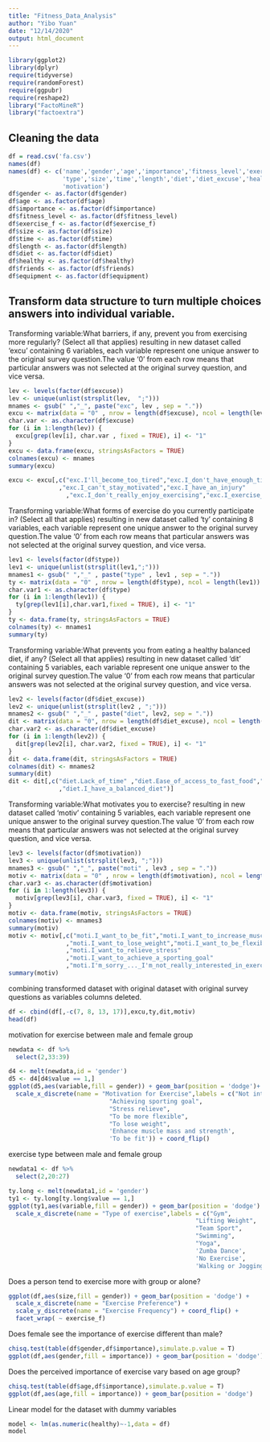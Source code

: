 ```yaml
---
title: "Fitness_Data_Analysis"
author: "Yibo Yuan"
date: "12/14/2020"
output: html_document
---
```

```r
library(ggplot2)
library(dplyr)
require(tidyverse)
require(randomForest)
require(ggpubr)
require(reshape2)
library("FactoMineR")
library("factoextra")
```

## Cleaning the data
```r
df = read.csv('fa.csv')
names(df)
names(df) <- c('name','gender','age','importance','fitness_level','exercise_f','excuse',
               'type','size','time','length','diet','diet_excuse','healthy','friends','equipment',
               'motivation')
df$gender <- as.factor(df$gender)
df$age <- as.factor(df$age)
df$importance <- as.factor(df$importance)
df$fitness_level <- as.factor(df$fitness_level)
df$exercise_f <- as.factor(df$exercise_f)
df$size <- as.factor(df$size)
df$time <- as.factor(df$time)
df$length <- as.factor(df$length)
df$diet <- as.factor(df$diet)
df$healthy <- as.factor(df$healthy)
df$friends <- as.factor(df$friends)
df$equipment <- as.factor(df$equipment)
```

## Transform data structure to turn multiple choices answers into individual variable.

Transforming variable:What barriers, if any, prevent you from exercising more regularly? (Select all that applies) resulting in new dataset called 'excu' containing 6 variables, each variable represent one unique answer to the original survey question.The value '0' from each row means that particular answers was not selected at the original survey question, and vice versa.

```r
lev <- levels(factor(df$excuse))
lev <- unique(unlist(strsplit(lev,  ";")))
mnames <- gsub(" ","_", paste("exc", lev , sep = "."))
excu <- matrix(data = "0" , nrow = length(df$excuse), ncol = length(lev))
char.var <- as.character(df$excuse)
for (i in 1:length(lev)) {
  excu[grep(lev[i], char.var , fixed = TRUE), i] <- "1"
}
excu <- data.frame(excu, stringsAsFactors = TRUE)
colnames(excu) <- mnames
summary(excu)

excu <- excu[,c("exc.I'll_become_too_tired","exc.I_don't_have_enough_time"
              ,"exc.I_can't_stay_motivated","exc.I_have_an_injury"
                ,"exc.I_don't_really_enjoy_exercising","exc.I_exercise_regularly_with_no_barriers")]
```

Transforming variable:What forms of exercise do you currently participate in? (Select all that applies) resulting in new dataset called 'ty' containing 8 variables, each variable represent one unique answer to the original survey question.The value '0' from each row means that particular answers was not selected at the original survey question, and vice versa.
```r
lev1 <- levels(factor(df$type))
lev1 <- unique(unlist(strsplit(lev1,";")))
mnames1 <- gsub(" ","_" , paste("type" , lev1 , sep = "."))
ty <- matrix(data = "0" , nrow = length(df$type), ncol = length(lev1))
char.var1 <- as.character(df$type)
for (i in 1:length(lev1)) {
  ty[grep(lev1[i],char.var1,fixed = TRUE), i] <- "1"
}
ty <- data.frame(ty, stringsAsFactors = TRUE)
colnames(ty) <- mnames1
summary(ty)
```

Transforming variable:What prevents you from eating a healthy balanced diet, if any? (Select all that applies) resulting in new dataset called 'dit' containing 5 variables, each variable represent one unique answer to the original survey question.The value '0' from each row means that particular answers was not selected at the original survey question, and vice versa.

```r
lev2 <- levels(factor(df$diet_excuse))
lev2 <- unique(unlist(strsplit(lev2 , ";")))
mnames2 <- gsub(" ","_" , paste("diet", lev2, sep = "."))
dit <- matrix(data = "0", nrow = length(df$diet_excuse), ncol = length(lev2))
char.var2 <- as.character(df$diet_excuse)
for (i in 1:length(lev2)) {
  dit[grep(lev2[i], char.var2, fixed = TRUE), i] <- "1"
}
dit <- data.frame(dit, stringsAsFactors = TRUE)
colnames(dit) <- mnames2
summary(dit)
dit <- dit[,c("diet.Lack_of_time" ,"diet.Ease_of_access_to_fast_food","diet.Cost","diet.Temptation_and_cravings"
              ,"diet.I_have_a_balanced_diet")]
```

Transforming variable:What motivates you to exercise? resulting in new dataset called 'motiv' containing 5 variables, each variable represent one unique answer to the original survey question.The value '0' from each row means that particular answers was not selected at the original survey question, and vice versa.

```r
lev3 <- levels(factor(df$motivation))
lev3 <- unique(unlist(strsplit(lev3, ";")))
mnames3 <- gsub(" ","_", paste("moti" , lev3 , sep = "."))
motiv <- matrix(data = "0" , nrow = length(df$motivation), ncol = length(lev3))
char.var3 <- as.character(df$motivation)
for (i in 1:length(lev3)) {
  motiv[grep(lev3[i], char.var3, fixed = TRUE), i] <- "1"
}
motiv <- data.frame(motiv, stringsAsFactors = TRUE)
colnames(motiv) <- mnames3
summary(motiv)
motiv <- motiv[,c("moti.I_want_to_be_fit","moti.I_want_to_increase_muscle_mass_and_strength"
                ,"moti.I_want_to_lose_weight","moti.I_want_to_be_flexible"
                ,"moti.I_want_to_relieve_stress"
                ,"moti.I_want_to_achieve_a_sporting_goal"
                ,"moti.I'm_sorry_..._I'm_not_really_interested_in_exercising")]
summary(motiv)
```

combining transformed dataset with original dataset with original survey questions
as variables columns deleted.

```r
df <- cbind(df[,-c(7, 8, 13, 17)],excu,ty,dit,motiv)
head(df)
```

motivation for exercise between male and female group

```r
newdata <- df %>% 
  select(2,33:39)

d4 <- melt(newdata,id = 'gender')
d5 <- d4[d4$value == 1,]
ggplot(d5,aes(variable,fill = gender)) + geom_bar(position = 'dodge')+
  scale_x_discrete(name = "Motivation for Exercise",labels = c("Not interested in exercising",
                            "Achieving sporting goal",
                            "Stress relieve",
                            "To be more flexible",
                            "To lose weight",
                            'Enhance muscle mass and strength',
                            'To be fit')) + coord_flip()
```

exercise type between male and female group

```r
newdata1 <- df %>% 
  select(2,20:27)

ty.long <- melt(newdata1,id = 'gender')
ty1 <- ty.long[ty.long$value == 1,]
ggplot(ty1,aes(variable,fill = gender)) + geom_bar(position = 'dodge') +
  scale_x_discrete(name = "Type of exercise",labels = c("Gym",
                                                    "Lifting Weight",
                                                    "Team Sport",
                                                    "Swimming",
                                                    "Yoga",
                                                    'Zumba Dance',
                                                    'No Exercise',
                                                    'Walking or Jogging')) + coord_flip()
```

Does a person tend to exercise more with group or alone?

```r
ggplot(df,aes(size,fill = gender)) + geom_bar(position = 'dodge') +
  scale_x_discrete(name = "Exercise Preference") +
  scale_y_discrete(name = "Exercise Frequency") + coord_flip() +
  facet_wrap( ~ exercise_f)
```

Does female see the importance of exercise different than male?

```r
chisq.test(table(df$gender,df$importance),simulate.p.value = T)
ggplot(df,aes(gender,fill = importance)) + geom_bar(position = 'dodge')
```

Does the perceived importance of exercise vary based on age group?

```r
chisq.test(table(df$age,df$importance),simulate.p.value = T)
ggplot(df,aes(age,fill = importance)) + geom_bar(position = 'dodge')
```

Linear model for the dataset with dummy variables

```r
model <- lm(as.numeric(healthy)~-1,data = df)
model
```

